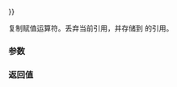 {{cpp/utility/functional/reference_wrapper/title|operator{{=}}}}
{{cpp/utility/functional/reference_wrapper/navbar}}
{{ddcl|since=c++11|notes={{mark constexpr since c++20}}|1=
reference_wrapper&amp; operator=( const reference_wrapper&amp; other ) noexcept;
}}

复制赋值运算符。丢弃当前引用，并存储到 {{c|other.get()}} 的引用。

===参数===
{{par begin}}
{{par|other|要复制的引用包装器}}
{{par end}}

===返回值===
{{c|*this}}

{{langlinks|de|en|es|fr|it|ja|pt|ru}}